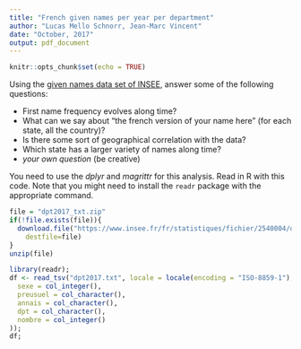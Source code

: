 ```yaml
---
title: "French given names per year per department"
author: "Lucas Mello Schnorr, Jean-Marc Vincent"
date: "October, 2017"
output: pdf_document
---
```


```r
knitr::opts_chunk$set(echo = TRUE)
```

Using the [given names data
set of INSEE](https://www.insee.fr/fr/statistiques/fichier/2540004/dpt2017_txt.zip), answer some of the following questions:

- First name frequency evolves along time?
- What can we say about "the french version of your name here" (for each state, all the country)?
- Is there some sort of geographical correlation with the data?
- Which state has a larger variety of names along time?
- _your own question_ (be creative)

You need to use the _dplyr_ and _magrittr_ for this analysis. Read in R with this code. Note that you might need to install the `readr` package with the appropriate command.

```r
file = "dpt2017_txt.zip"
if(!file.exists(file)){
  download.file("https://www.insee.fr/fr/statistiques/fichier/2540004/dpt2017_txt.zip",
	destfile=file)
}
unzip(file)
```

```r
library(readr);
df <- read_tsv("dpt2017.txt", locale = locale(encoding = "ISO-8859-1"), col_types=cols(
  sexe = col_integer(),
  preusuel = col_character(),
  annais = col_character(),
  dpt = col_character(),
  nombre = col_integer()
));
df;
```

